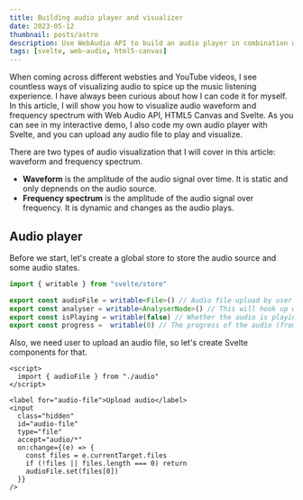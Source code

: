 ```yaml
---
title: Building audio player and visualizer
date: 2023-05-12
thumbnail: posts/astro
description: Use WebAudio API to build an audio player in combination with HTML5 Canvas to visualize audio data.
tags: [svelte, web-audio, html5-canvas]
---
```


When coming across different websties and YouTube videos, I see countless ways of visualizing audio
to spice up the music listening experience. I have always been curious about how I can code it for myself.
In this article, I will show you how to visualize audio waveform and frequency spectrum with Web Audio API,
HTML5 Canvas and Svelte. As you can see in my interactive demo, I also code my own audio player with Svelte,
and you can upload any audio file to play and visualize.

There are two types of audio visualization that I will cover in this article: waveform and frequency spectrum.

- **Waveform** is the amplitude of the audio signal over time. It is static and only depnends on the audio source.
- **Frequency spectrum** is the amplitude of the audio signal over frequency. It is dynamic and changes as the audio plays.

## Audio player

Before we start, let's create a global store to store the audio source and some audio states.

```ts title="audio.ts"
import { writable } from "svelte/store"

export const audioFile = writable<File>() // Audio file upload by user
export const analyser = writable<AnalyserNode>() // This will hook up with the audio source
export const isPlaying = writable(false) // Whether the audio is playing
export const progress =  writable(0) // The progress of the audio (from 0 to 1)
```

Also, we need user to upload an audio file, so let's create Svelte components for that.

```svelte title="UploadAudio.svelte"
<script>
  import { audioFile } from "./audio"
</script>

<label for="audio-file">Upload audio</label>
<input
  class="hidden"
  id="audio-file"
  type="file"
  accept="audio/*"
  on:change={(e) => {
    const files = e.currentTarget.files
    if (!files || files.length === 0) return
    audioFile.set(files[0])
  }}
/>
```
